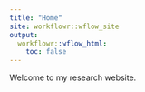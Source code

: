 ---
title: "Home"
site: workflowr::wflow_site
output:
  workflowr::wflow_html:
    toc: false
---

Welcome to my research website.
